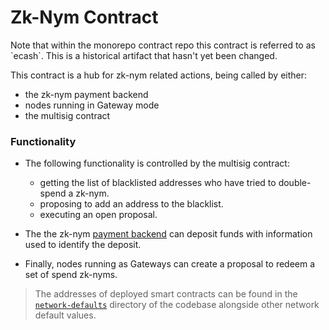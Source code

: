 
# Zk-Nym Contract

<Callout type="info" emoji="ℹ️">
Note that within the monorepo contract repo this contract is referred to as `ecash`. This is a historical artifact that hasn't yet been changed.
</Callout>

This contract is a hub for zk-nym related actions, being called by either:
- the zk-nym payment backend
- nodes running in Gateway mode
- the multisig contract

### Functionality

- The following functionality is controlled by the multisig contract:
  - getting the list of blacklisted addresses who have tried to double-spend a zk-nym.
  - proposing to add an address to the blacklist.
  - executing an open proposal.

- The the zk-nym [payment backend](../../../cryptography/zk-nym-overview) can deposit funds with information used to identify the deposit.

- Finally, nodes running as Gateways can create a proposal to redeem a set of spend zk-nyms.

> The addresses of deployed smart contracts can be found in the [`network-defaults`](https://github.com/nymtech/nym/blob/master/common/network-defaults/src/mainnet.rs) directory of the codebase alongside other network default values.
